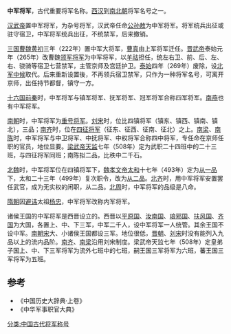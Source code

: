 '''中军将军'''，古代重要将军名称。[[西汉|西汉]]到[[南北朝|南北朝]]将军名号之一。

[[汉武帝|汉武帝]]置中军将军，为杂号将军，汉武帝任命[[公孙敖|公孙敖]]为中军将军。将军统兵出征或驻守宿卫，中军将军统兵出征，不统禁军，后来撤销。

[[三国|三国]][[曹魏|曹魏]][[黄初|黄初]]三年（222年）置中军大将军，[[曹真|曹真]]由上军将军迁任。[[晋武帝|晋武帝]]泰始元年（265年）改曹魏[[领军将军|领军将军]]为中军将军，以[[羊祜|羊祜]]担任，统左右卫、前、后、左、右、骁骑等宿卫七营禁军，主管京师及宫廷护卫。[[泰始_(西晋)|泰始]]四年（269年）废除，设[[北军中候|北军中候]]取代。后来重新设置後，不再领兵宿卫禁军，只作为一种将军名号，可离开京师，出任持节都督，镇守一方。

[[十六国|十六国]][[前秦|前秦]]时，中军将军与镇军将军、抚军将军、冠军将军合称四军将军。[[南燕_(十六國)|南燕]]也有中军将军。

[[南朝|南朝]]时，中军将军为[[重号将军|重号将军]]。[[刘宋|刘宋]]时，位比四镇将军（镇东、镇西、镇南、镇北），三品；[[南齐|南齐]]时，位在[[四征将军|四征将军]]（征东、征西、征南、征北）之上。[[南梁|南梁]]、[[南陈|南陈]]时，中军将军与中卫将军、中抚将军、中权将军合称四中将军，专任命在京师任职的官员，地位显要。[[梁武帝|梁武帝]][[天监|天监]]七年（508年）定为武职二十四班中的二十三班，与四征将军同班；南陈拟二品，比秩中二千石。

[[北魏|北魏]]时，中军将军位在四镇将军下，[[魏孝文帝|魏孝文帝]][[太和_(北魏)|太和]]十七年（493年）定为[[从一品|从一品]]下，太和二十三年（499年）复次职令，改为[[从二品|从二品]]。[[北齐|北齐]]时，用中军将军安置罢任武官，成为无实权的闲职，从二品。[[北周|北周]]时，中军将军的品级是八命。

[[隋朝|隋朝]]因[[避讳|避讳]]太祖[[楊忠_(北朝)|杨忠]]，中军将军改称内军将军。

诸侯王国的中军将军是西晋设立的。西晋以[[平原国|平原国]]、[[汝南国|汝南国]]、[[琅邪国|琅邪国]]、[[扶风国|扶风国]]、[[齐国|齐国]]为大国，各置上、中、下三军，中军二千人，设中军将军一人统管。其余王国不设中军。[[南朝宋|南朝宋]]大、小诸侯王国都设三军。地位很低，[[晋朝|晋朝]]、[[刘宋|刘宋]]时没有能列入九品以上的流内品阶。[[南齐|南齐]]、[[南梁|南梁]]沿用刘宋制度。梁武帝天监七年（508年）定皇弟子国上、中、下三军将军为流外七班中的七班，嗣王国三军将军为六班，蕃王国三军将军为五班。

==参考==
* 《中国历史大辞典·上卷》
* 《中华军事职官大典》
[[分类:中国古代将军称号|分类:中国古代将军称号]]